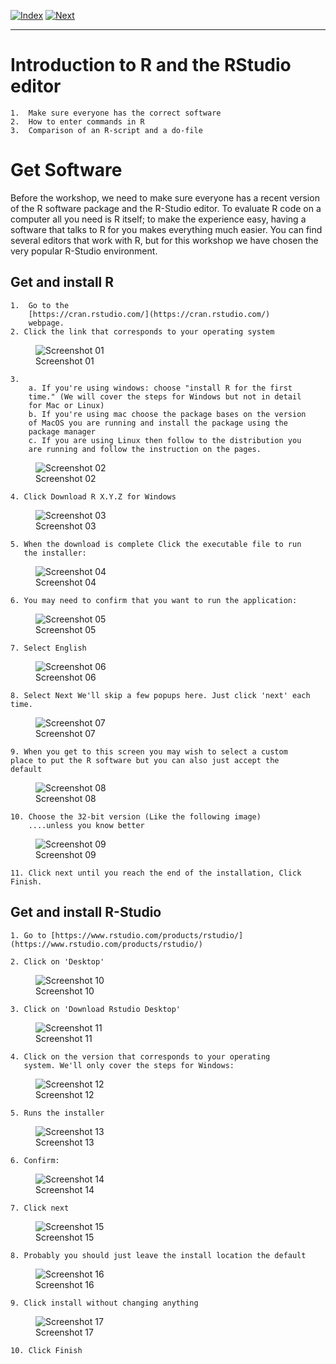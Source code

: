 [![Index](../../img/home.png)](../../index.html)
[![Next](../../img/next.png)](lesson1_2.html)

---

# Introduction to R and the RStudio editor
    1.  Make sure everyone has the correct software
    2.  How to enter commands in R
    3.  Comparison of an R-script and a do-file

# Get Software

Before the workshop, we need to make sure everyone has a recent version
of the R software package and the R-Studio editor. To evaluate R code on a
computer all you need is R itself; to make the experience easy,
having a software that talks to R for you makes everything much
easier. You can find several editors that work with R, but for this
workshop we have chosen the very popular R-Studio environment.

## Get and install R

	1.  Go to the
        [https://cran.rstudio.com/](https://cran.rstudio.com/)
		webpage.
	2. Click the link that corresponds to your operating system

![Screenshot 01](image1.png)

	3.
		a. If you're using windows: choose "install R for the first
		time." (We will cover the steps for Windows but not in detail
		for Mac or Linux)
		b. If you're using mac choose the package bases on the version
		of MacOS you are running and install the package using the
		package manager
		c. If you are using Linux then follow to the distribution you
		are running and follow the instruction on the pages.

![Screenshot 02](image2.png)

	4. Click Download R X.Y.Z for Windows

![Screenshot 03](image3.png)

	5. When the download is complete Click the executable file to run
       the installer:

![Screenshot 04](image4.png)

	6. You may need to confirm that you want to run the application:

![Screenshot 05](image5.png)

	7. Select English

![Screenshot 06](image6.png)


	8. Select Next We'll skip a few popups here. Just click 'next' each time.

![Screenshot 07](image7.png)

	9. When you get to this screen you may wish to select a custom
	place to put the R software but you can also just accept the
	default

![Screenshot 08](image8.png)

	10. Choose the 32-bit version (Like the following image)
        ....unless you know better

![Screenshot 09](image9.png)

	11. Click next until you reach the end of the installation, Click Finish.


## Get and install R-Studio

	1. Go to [https://www.rstudio.com/products/rstudio/](https://www.rstudio.com/products/rstudio/)

	2. Click on 'Desktop'

![Screenshot 10](image10.png)

	3. Click on 'Download Rstudio Desktop'

![Screenshot 11](image11.png)

	4. Click on the version that corresponds to your operating
       system. We'll only cover the steps for Windows:

![Screenshot 12](image12.png)

	5. Runs the installer

![Screenshot 13](image13.png)

	6. Confirm:

![Screenshot 14](image14.png)

	7. Click next

![Screenshot 15](image15.png)

	8. Probably you should just leave the install location the default

![Screenshot 16](image16.png)

	9. Click install without changing anything

![Screenshot 17](image17.png)

	10. Click Finish
